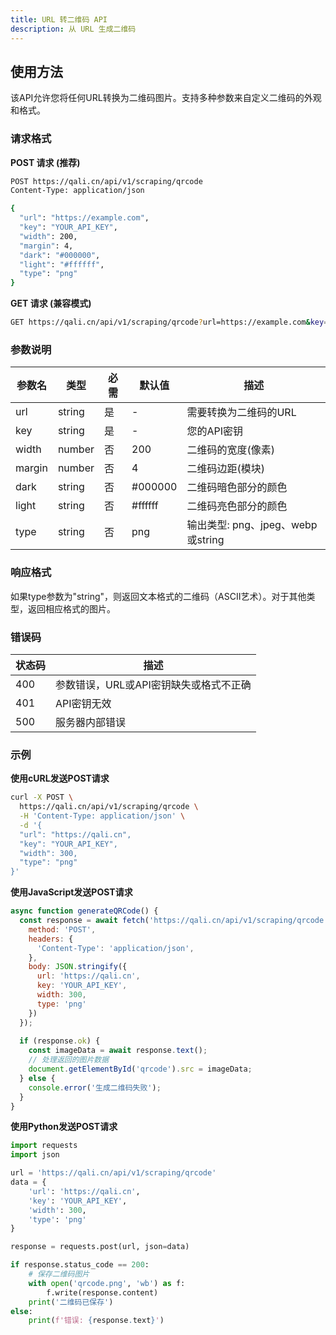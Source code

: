 ```yaml
---
title: URL 转二维码 API
description: 从 URL 生成二维码
---
```


## 使用方法

该API允许您将任何URL转换为二维码图片。支持多种参数来自定义二维码的外观和格式。

### 请求格式

**POST 请求 (推荐)**

```bash
POST https://qali.cn/api/v1/scraping/qrcode
Content-Type: application/json

{
  "url": "https://example.com",
  "key": "YOUR_API_KEY",
  "width": 200,
  "margin": 4,
  "dark": "#000000",
  "light": "#ffffff",
  "type": "png"
}
```

**GET 请求 (兼容模式)**

```bash
GET https://qali.cn/api/v1/scraping/qrcode?url=https://example.com&key=YOUR_API_KEY&width=200&margin=4&dark=%23000000&light=%23ffffff&type=png
```

### 参数说明

| 参数名 | 类型 | 必需 | 默认值 | 描述 |
| ----- | --- | ---- | ----- | ---- |
| url | string | 是 | - | 需要转换为二维码的URL |
| key | string | 是 | - | 您的API密钥 |
| width | number | 否 | 200 | 二维码的宽度(像素) |
| margin | number | 否 | 4 | 二维码边距(模块) |
| dark | string | 否 | #000000 | 二维码暗色部分的颜色 |
| light | string | 否 | #ffffff | 二维码亮色部分的颜色 |
| type | string | 否 | png | 输出类型: png、jpeg、webp或string |

### 响应格式

如果type参数为"string"，则返回文本格式的二维码（ASCII艺术）。对于其他类型，返回相应格式的图片。

### 错误码

| 状态码 | 描述 |
| ----- | ---- |
| 400 | 参数错误，URL或API密钥缺失或格式不正确 |
| 401 | API密钥无效 |
| 500 | 服务器内部错误 |

### 示例

**使用cURL发送POST请求**

```bash
curl -X POST \
  https://qali.cn/api/v1/scraping/qrcode \
  -H 'Content-Type: application/json' \
  -d '{
  "url": "https://qali.cn",
  "key": "YOUR_API_KEY",
  "width": 300,
  "type": "png"
}'
```

**使用JavaScript发送POST请求**

```javascript
async function generateQRCode() {
  const response = await fetch('https://qali.cn/api/v1/scraping/qrcode', {
    method: 'POST',
    headers: {
      'Content-Type': 'application/json',
    },
    body: JSON.stringify({
      url: 'https://qali.cn',
      key: 'YOUR_API_KEY',
      width: 300,
      type: 'png'
    })
  });
  
  if (response.ok) {
    const imageData = await response.text();
    // 处理返回的图片数据
    document.getElementById('qrcode').src = imageData;
  } else {
    console.error('生成二维码失败');
  }
}
```

**使用Python发送POST请求**

```python
import requests
import json

url = 'https://qali.cn/api/v1/scraping/qrcode'
data = {
    'url': 'https://qali.cn',
    'key': 'YOUR_API_KEY',
    'width': 300,
    'type': 'png'
}

response = requests.post(url, json=data)

if response.status_code == 200:
    # 保存二维码图片
    with open('qrcode.png', 'wb') as f:
        f.write(response.content)
    print('二维码已保存')
else:
    print(f'错误: {response.text}')
```


